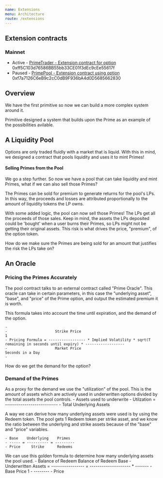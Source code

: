 ```yaml
---
name: Extensions
menu: Architecture
route: /extensions
---
```


## Extension contracts
### Mainnet
- Active - [PrimeTrader - Extension contract for option](https://etherscan.io/address/0xff5c103d76586bb55bb33ce01f3dec9cee55617f)
0xff5C103d76586BB55bb33CE01f3dEc9cEe55617f
- Paused - [PrimePool - Extension contract using option](https://etherscan.io/address/0xf7a7126C6eB9c2cC0dB9F936bA4d0D5685662830)
0xf7a7126C6eB9c2cC0dB9F936bA4d0D5685662830


## Overview

We have the first primitive so now we can build a more complex system around it. 

Primitive designed a system that builds upon the Prime as an example of the possibilities avilable.

## A Liquidity Pool

Options are only traded fluidly with a market that is liquid. With this in mind, we designed a contract
that pools liquidity and uses it to mint Primes! 

#### Selling Primes from the Pool
We go a step further. So now we have a pool that can take liquidity and mint Primes, what if we can
also sell those Primes?

The Primes can be sold for premium to generate returns for the pool's LPs. In this way, the proceeds and losses
are attributed proportionally to the amount of liquidity tokens the LP owns.

With some added logic, the pool can now sell those Primes! The LPs get all the proceeds of those sales. 
Keep in mind, the assets the LPs deposited could be 'bought' when a user burns their Primes,
so LPs might not be getting their original assets. This risk is what drives the price, "premium", of the option token.

How do we make sure the Primes are being sold for an amount that justifies the risk the LPs take on?

## An Oracle
### Pricing the Primes Accurately

The pool contract talks to an external contract called "Prime Oracle". This oracle can take in certain parameters,
in this case the "underlying asset", "base", and "price" of the Prime option, and output the estimated premium it is worth.

This formula takes into account the time until expiration, and the demand of the option.

    -
    -                      Strike Price                                                                              1
    - Pricing Formula = ----------------- * Implied Volatility * sqrt(T remaining in seconds until expiry) * ------------------
    -                      Market Price                                                                       Seconds in a Day
    -

How do we get the demand for the option?

### Demand of the Primes
As a proxy for the demand we use the "utilization" of the pool. This is the amount of assets which are
actively used in underwritten options divided by the total assets the pool controls.
    -               Assets used to underwrite
    - Utilzation = ---------------------------
    -                Total Underlying Assets

A way we can derive how many underlying assets were used is by using the Redeem token. The pool gets 1 Redeem token per strike asset, and we know the ratio between
the underlying and strike assets because of the "base" and "price" variables.

    - Base    Underlying    Primes
    - ----- = ---------- = ---------
    - Price     Strike      Redeems

We can use this golden formula to determine how many underlying assets the pool used.
    -                       Balance of Redeem     Balance of Redeem      Base
    - Underwritten Assets = ----------------- = --------------------- * -------
    -                             Base                  Price              1
    -                           --------
    -                             Price


